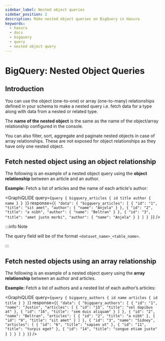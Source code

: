 ```yaml
---
sidebar_label: Nested object queries
sidebar_position: 2
description: Make nested object queries on BigQuery in Hasura
keywords:
  - hasura
  - docs
  - bigquery
  - query
  - nested object query
---
```



# BigQuery: Nested Object Queries

## Introduction

You can use the object (one-to-one) or array (one-to-many) relationships defined in your schema to make a nested query
i.e. fetch data for a type along with data from a nested or related type.

The **name of the nested object** is the same as the name of the object/array relationship configured in the console.

You can also filter, sort, aggregate and paginate nested objects in case of array relationships. These are not exposed
for object relationships as they have only one nested object.

## Fetch nested object using an object relationship

The following is an example of a nested object query using the **object relationship** between an article and an author.

**Example:** Fetch a list of articles and the name of each article's author:

<GraphiQLIDE
  query={`query {
  bigquery_articles {
    id
    title
    author {
      name
    }
  }
}`}
  response={`{
  "data": {
    "bigquery_articles": [
      {
        "id": "1",
        "title": "sit amet",
        "author": {
          "name": "Anjela"
        }
      },
      {
        "id": "2",
        "title": "a nibh",
        "author": {
          "name": "Beltran"
        }
      },
      {
        "id": "3",
        "title": "amet justo morbi",
        "author": {
          "name": "Anjela"
        }
      }
    ]
  }
}`}
/>

:::info Note

The query field will be of the format `<dataset_name>_<table_name>`.

:::

## Fetch nested objects using an array relationship

The following is an example of a nested object query using the **array relationship** between an author and articles.

**Example:** Fetch a list of authors and a nested list of each author’s articles:

<GraphiQLIDE
  query={`query {
  bigquery_authors {
    id
    name
    articles {
      id
      title
    }
  }
}`}
  response={`{
  "data": {
    "bigquery_authors": [
      {
        "id": "1",
        "name": "Justin",
        "articles": [
          {
            "id": "15",
            "title": "vel dapibus at"
          },
          {
            "id": "16",
            "title": "sem duis aliquam"
          }
        ]
      },
      {
        "id": "2",
        "name": "Beltran",
        "articles": [
          {
            "id": "2",
            "title": "a nibh"
          },
          {
            "id": "9",
            "title": "sit amet"
          }
        ]
      },
      {
        "id": "3",
        "name": "Sidney",
        "articles": [
          {
            "id": "6",
            "title": "sapien ut"
          },
          {
            "id": "11",
            "title": "turpis eget"
          },
          {
            "id": "14",
            "title": "congue etiam justo"
          }
        ]
      }
    ]
  }
}`}
/>
